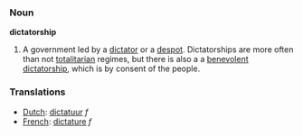 === Noun ===

'''dictatorship'''

#A government led by a [[dictator]] or a [[despot]].  Dictatorships are more often than not [[totalitarian]] regimes, but there is also a a [[benevolent dictatorship]], which is by consent of the people.

=== Translations ===
*[[Dutch]]: [[dictatuur]] ''f''
*[[French]]: [[dictature]] ''f''